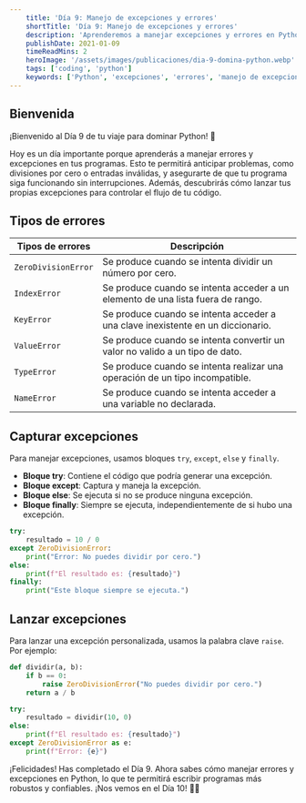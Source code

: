 ```yaml
---
    title: 'Día 9: Manejo de excepciones y errores'
    shortTitle: 'Día 9: Manejo de excepciones y errores'
    description: 'Aprenderemos a manejar excepciones y errores en Python para evitar errores y mejorar la calidad del código.'
    publishDate: 2021-01-09
    timeReadMins: 2
    heroImage: '/assets/images/publicaciones/dia-9-domina-python.webp'
    tags: ['coding', 'python']
    keywords: ['Python', 'excepciones', 'errores', 'manejo de excepciones', 'manejo de errores']
---
```


## Bienvenida

¡Bienvenido al Día 9 de tu viaje para dominar Python! 🎉

Hoy es un día importante porque aprenderás a manejar errores y excepciones en tus programas. Esto te permitirá anticipar problemas, como divisiones por cero o entradas inválidas, y asegurarte de que tu programa siga funcionando sin interrupciones. Además, descubrirás cómo lanzar tus propias excepciones para controlar el flujo de tu código.

## Tipos de errores

| Tipos de errores | Descripción |
| --- | --- |
| `ZeroDivisionError` | Se produce cuando se intenta dividir un número por cero. |
| `IndexError` | Se produce cuando se intenta acceder a un elemento de una lista fuera de rango. |
| `KeyError` | Se produce cuando se intenta acceder a una clave inexistente en un diccionario. |
| `ValueError` | Se produce cuando se intenta convertir un valor no valido a un tipo de dato. |
| `TypeError` | Se produce cuando se intenta realizar una operación de un tipo incompatible. |
| `NameError` | Se produce cuando se intenta acceder a una variable no declarada. |

## Capturar excepciones

Para manejar excepciones, usamos bloques `try`, `except`, `else` y `finally`.

- **Bloque try**: Contiene el código que podría generar una excepción.
- **Bloque except**: Captura y maneja la excepción.
- **Bloque else**: Se ejecuta si no se produce ninguna excepción.
- **Bloque finally**: Siempre se ejecuta, independientemente de si hubo una excepción.

```python
try:
    resultado = 10 / 0
except ZeroDivisionError:
    print("Error: No puedes dividir por cero.")
else:
    print(f"El resultado es: {resultado}")
finally:
    print("Este bloque siempre se ejecuta.")
```

## Lanzar excepciones

Para lanzar una excepción personalizada, usamos la palabra clave `raise`. Por ejemplo:

```python
def dividir(a, b):
    if b == 0:
        raise ZeroDivisionError("No puedes dividir por cero.")
    return a / b

try:
    resultado = dividir(10, 0)
else:
    print(f"El resultado es: {resultado}")
except ZeroDivisionError as e:
    print(f"Error: {e}")
```

¡Felicidades! Has completado el Día 9. Ahora sabes cómo manejar errores y excepciones en Python, lo que te permitirá escribir programas más robustos y confiables. ¡Nos vemos en el Día 10! 🚀✨